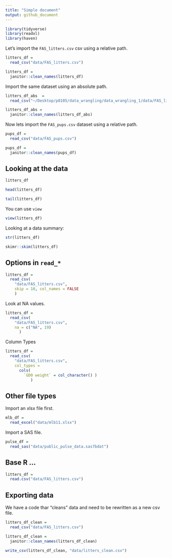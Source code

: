```yaml
---
title: "Simple document"
output: github_document
---
```


```r
library(tidyverse)
library(readxl)
library(haven)
```


Let's import the `FAS_litters.csv` csv using a relative path. 

```r
litters_df = 
  read_csv("data/FAS_litters.csv")

litters_df = 
  janitor::clean_names(litters_df)
```

Import the same dataset using an absolute path. 

```r
litters_df_abs  = 
  read_csv("~/Desktop/p8105/data_wrangling/data_wrangling_1/data/FAS_litters.csv")

litters_df_abs = 
  janitor::clean_names(litters_df_abs)
```

Now lets import the `FAS_pups.csv` dataset using a relative path. 

```r
pups_df = 
  read_csv("data/FAS_pups.csv")

pups_df = 
  janitor::clean_names(pups_df)
```

## Looking at the data 

```r
litters_df

head(litters_df)

tail(litters_df)
```

You can use `view`
```r
view(litters_df)
```

Looking at a data summary: 

```r
str(litters_df)

skimr::skim(litters_df)
```

## Options in `read_*`

```r
litters_df = 
  read_csv(
    "data/FAS_litters.csv",
    skip = 10, col_names = FALSE
    )
```

Look at NA values. 

```r
litters_df = 
  read_csv(
    "data/FAS_litters.csv", 
    na = c("NA", 19)
      )
```


Column Types 

```r
litters_df = 
  read_csv(
    "data/FAS_litters.csv",
    col_types = 
      cols(
        `GD0 weight` = col_character() )
           )
```

## Other file types 

Import an xlsx file first. 

```r
mlb_df = 
  read_excel("data/mlb11.xlsx")
```

Import a SAS file. 

```r
pulse_df = 
  read_sas("data/public_pulse_data.sas7bdat")
```

## Base R ... 

```r
litters_df = 
  read.csv("data/FAS_litters.csv")
```

## Exporting data 

We have a code thar "cleans" data and need to be rewritten as a new csv file. 

```r
litters_df_clean = 
  read_csv("data/FAS_litters.csv")

litters_df_clean = 
  janitor::clean_names(litters_df_clean)

write_csv(litters_df_clean, "data/litters_clean.csv")
```

